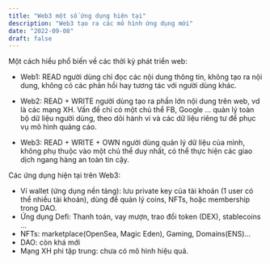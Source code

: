 ```yaml
---
title: "Web3 một số ứng dụng hiện tại"
description: "Web3 tạo ra các mô hình ứng dụng mới"
date: "2022-09-08"
draft: false
---
```


Một cách hiểu phổ biến về các thời kỳ phát triển web:

- Web1: READ người dùng chỉ đọc các nội dung thông tin, không tạo ra nội dung, không có các phản hồi hay tương tác với người dùng khác.

- Web2: READ + WRITE người dùng tạo ra phần lớn nội dung trên web, vd là các mạng XH. Vấn đề chỉ có một chủ thể FB, Google ... quản lý toàn bộ dữ liệu người dùng, theo dõi hành vi và các dữ liệu riêng tư để phục vụ mô hình quảng cáo.

- Web3: READ + WRITE + OWN người dùng quản lý dữ liệu của mình, không phụ thuộc vào một chủ thể duy nhất, có thể thực hiện các giao dịch ngang hàng an toàn tin cậy.

Các ứng dụng hiện tại trên Web3:

- Ví wallet (ứng dụng nền tảng): lưu private key của tài khoản (1 user có thể nhiều tài khoản), dùng để quản lý coins, NFTs, hoặc membership trong DAO.
- Ứng dụng Defi: Thanh toán, vay mượn, trao đổi token (DEX), stablecoins ...
- NFTs: marketplace(OpenSea, Magic Eden), Gaming, Domains(ENS)...
- DAO: còn khá mới
- Mạng XH phi tập trung: chưa có mô hình hiệu quả.
